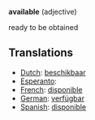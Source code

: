 '''available''' (adjective)

ready to be obtained

==Translations==
*[[Dutch]]: [[beschikbaar]]
*[[Esperanto]]: [[]]
*[[French]]: [[disponible]]
*[[German]]: [[verfügbar]]
*[[Spanish]]: [[disponible]]